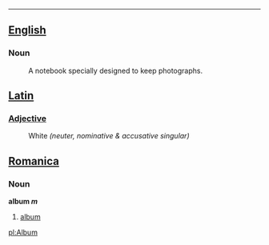 ----
==[[English]]==
===Noun===
:A notebook specially designed to keep photographs.

==[[Latin]]==
===[[Adjective]] ===
:White  ''(neuter, nominative & accusative singular)''

==[[Romanica]]==
===Noun===
<b>album ''m''</b>
#[[album]]

[[pl:Album]]